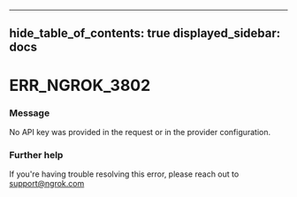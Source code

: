 

---
hide_table_of_contents: true
displayed_sidebar: docs
---


# ERR_NGROK_3802

### Message
No API key was provided in the request or in the provider configuration.

<ErrorDetails />



### Further help
If you're having trouble resolving this error, please reach out to [support@ngrok.com](mailto:support@ngrok.com?subject=Help%20with%20ERR_NGROK_3802)

